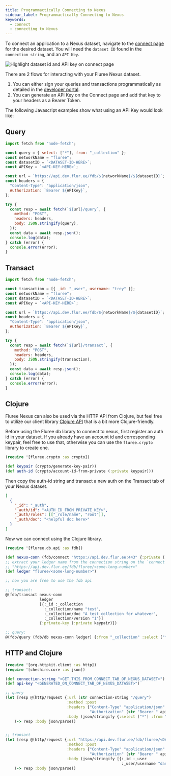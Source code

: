 ```yaml
---
title: Programmactically Connecting to Nexus
sidebar_label: Programmactically Connecting to Nexus
keywords:
  - connect
  - connecting to Nexus
---
```


To connect an application to a Nexus dataset, navigate to the [connect page](https://developers.flur.ee/docs/dataset-pages/connect/) for the desired dataset.
You will need the `dataset ID` found in the `connection string`, and an `API Key`.

![Highlight dataset id and API key on connect page](/img/connect_highlight.png)

There are 2 flows for interacting with your Fluree Nexus dataset.

1. You can either sign your queries and transactions programmatically as detailed in the [developer portal](https://developers.flur.ee/docs/concepts/identity/signatures/#signed-queries).
2. You can generate an API Key on the Connect page and add that key to your headers as a Bearer Token.

The following Javascript examples show what using an API Key would look like:

## Query

```javascript
import fetch from "node-fetch";

const query = { select: ["*"], from: "_collection" };
const networkName = "fluree";
const datasetID = `<DATASET-ID-HERE>`;
const APIKey = `<API-KEY-HERE>`;

const url = `https://api.dev.flur.ee/fdb/${networkName}/${datasetID}`;
const headers = {
  "Content-Type": "application/json",
  Authorization: `Bearer ${APIKey}`,
};

try {
  const resp = await fetch(`${url}/query`, {
    method: "POST",
    headers: headers,
    body: JSON.stringify(query),
  });
  const data = await resp.json();
  console.log(data);
} catch (error) {
  console.error(error);
}
```

## Transact

```javascript
import fetch from "node-fetch";

const transaction = [{ _id: "_user", username: "trey" }];
const networkName = "fluree";
const datasetID = `<DATASET-ID-HERE>`;
const APIKey = `<API-KEY-HERE>`;

const url = `https://api.dev.flur.ee/fdb/${networkName}/${datasetID}`;
const headers = {
  "Content-Type": "application/json",
  Authorization: `Bearer ${APIKey}`,
};

try {
  const resp = await fetch(`${url}/transact`, {
    method: "POST",
    headers: headers,
    body: JSON.stringify(transaction),
  });
  const data = await resp.json();
  console.log(data);
} catch (error) {
  console.error(error);
}
```

## Clojure

Fluree Nexus can also be used via the HTTP API from Clojure, but feel free to utilize our client library [Clojure API](https://developers.flur.ee/docs/reference/clojure/) that is a bit more Clojure-friendly.

Before using the Fluree db library to connect to nexus, first register an auth id in your dataset. If you already have an account id and corresponding keypair, feel free to use that, otherwise you can use the `fluree.crypto` library to create one.

```clojure
(require '[fluree.crypto :as crypto])

(def keypair (crypto/generate-key-pair))
(def auth-id (crypto/account-id-from-private (:private keypair)))
```

Then copy the auth-id string and transact a new auth on the Transact tab of your Nexus dataset.

```json
[
  {
    "_id": "_auth",
    "_auth/id": "<AUTH_ID_FROM_PRIVATE_KEY>",
    "_auth/roles": [["_role/name", "root"]],
    "_auth/doc": "<helpful doc here>"
  }
]
```

Now we can connect using the Clojure library.

```clojure
(require '[fluree.db.api :as fdb])

(def nexus-conn (fdb/connect "https://api.dev.flur.ee:443" {:private (:private keypair)}))
;; extract your ledger name from the connection string on the `connect` tab of your dataset
;; "https://api.dev.flur.ee/fdb/fluree/<some-long-number>"
(def ledger "fluree/<some-long-number>")

;; now you are free to use the fdb api

;; transact:
@(fdb/transact nexus-conn
               ledger
               [{:_id :_collection
                 :_collection/name "test",
                 :_collection/doc "A test collection for whatever",
                 :_collection/version "1"}]
               {:private-key (:private keypair)})

;; query:
@(fdb/query (fdb/db nexus-conn ledger) {:from "_collection" :select ["*"]})
```

## HTTP and Clojure

```clojure
(require '[org.httpkit.client :as http])
(require '[cheshire.core :as json])

(def connection-string "<GET_THIS_FROM_CONNECT_TAB_OF_NEXUS_DATASET>")
(def api-key "<GENERATED_ON_CONNECT_TAB_OF_NEXUS_DATASET>")

;; query
(let [resp @(http/request {:url (str connection-string "/query")
                           :method :post
                           :headers {"Content-Type" "application/json"
                                     "Authorization" (str "Bearer " api-key)}
                           :body (json/stringify {:select ["*"] :from "_collection"})})]
    (-> resp :body json/parse))


;; transact
(let [resp @(http/request {:url "https://api.dev.flur.ee/fdb/fluree/<DATASET ID HERE>/transact"
                           :method :post
                           :headers {"Content-Type" "application/json"
                                     "Authorization" (str "Bearer " api-key)}
                           :body (json/stringify [{:_id :_user
                                                   :_user/username "dan"}])})]
    (-> resp :body json/parse))
```
